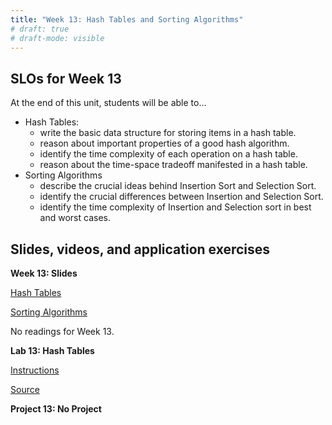 ```yaml
---
title: "Week 13: Hash Tables and Sorting Algorithms"
# draft: true
# draft-mode: visible
---
```


## SLOs for Week 13

At the end of this unit, students will be able to...

- Hash Tables:
  - write the basic data structure for storing items in a hash table.
  - reason about important properties of a good hash algorithm.
  - identify the time complexity of each operation on a hash table.
  - reason about the time-space tradeoff manifested in a hash table.
- Sorting Algorithms
  -   describe the crucial ideas behind Insertion Sort and Selection Sort.
  -   identify the crucial differences between Insertion and Selection Sort.
  -   identify the time complexity of Insertion and Selection sort in best and worst cases.

## Slides, videos, and application exercises

::::: slide-deck
**Week 13: Slides**

::: slides
[Hash Tables](https://calvincollege-my.sharepoint.com/:p:/g/personal/vtn2_calvin_edu/EaCjYGAo6VBBrf55UKfcutAB4UsUT03-Ik7egbfJOB0_PQ?e=U7yIYO){target="_blank"}
:::

::: slides
[Sorting Algorithms](https://docs.google.com/presentation/d/1H8e0eAfmzyISfkwiURrIYJkz-hvlqen8r4tZder2KnE/edit?usp=sharing){target="_blank"}
:::


<!-- ::: source
[Code from Class](https://calvincollege-my.sharepoint.com/:f:/g/personal/vtn2_calvin_edu/Eredz2bHiShCtI0CVssiaggB8tUES6QbacEf2cc4PBhTgQ?e=uoV7Uu)
::: -->


::: reading
No readings for Week 13.


<!-- -   R4DS :: [Chp 2 - Introduction](https://r4ds.had.co.nz/explore-intro.html)
-   IMS :: [Sec 1.1 & 1.2 - Case study & Data basics](https://openintro-ims.netlify.app/data-hello.html) -->

:::


<!-- ::: video
[Video](https://youtu.be/_YqEHZccujc)
:::
-->

:::::

<!-- ## Lab -->

::::: lab
**Lab 13: Hash Tables**

::: instructions
[Instructions](/labs/lab13.qmd)
:::


<!-- ::: instructions
[Instructions](slides/lab06-slides.qmd)
::: -->


::: starter
[Source](https://classroom.github.com/a/7abeJcnj){target="_blank"}
:::


<!-- ::: slides
[Slides]()
::: -->

:::::

<!-- ## Homework assignments -->

::: homework
**Project 13: No Project**


<!-- ::: instructions
[Instructions](/projects/proj10.qmd)
::: -->



<!-- ::: source
[Source](https://github.com/rstudio-education/datascience-box/tree/master/course-materials/hw-instructions/hw-10)
::: -->

<!-- ::: starter
[Starter](https://classroom.github.com/a/f0Ju72P9){target="{\"_blank\""}}
::: -->

:::

<!-- ::: exam
**Exam 4** Exam on Wednesday during class. Bring your laptop. Content: Weeks 0 - 11.
::: -->


<!-- ::: application-exercise
**First dataviz**

> **Option 1 - UN Votes**
>
> ::: source
> [Source](https://github.com/rstudio-education/datascience-box/tree/master/course-materials/application-exercises/ae-01a-un-votes/unvotes.qmd)
> :::
>
> ::: video
> [Video](https://youtu.be/r-uTBEclM1E)
> :::

> **Option 2 - COVID-19**
>
> ::: source
> [Source](https://github.com/rstudio-education/datascience-box/blob/master/course-materials/application-exercises/ae-01b-covid/covid.qmd)
> :::
::: -->

<!-- ::: guest-lecture
**Alberto Cairo - How charts lie**

::: video
[Video](https://youtu.be/Low28hx4wyk)
:::
::: -->